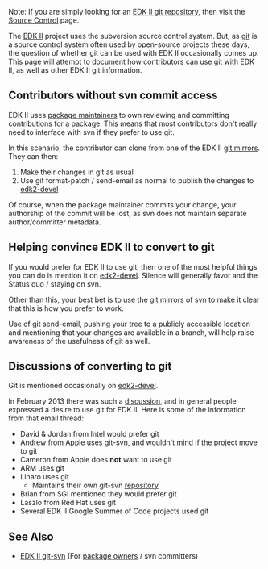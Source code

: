 Note: If you are simply looking for an
[[Source Control|EDK II git repository]],
then visit the [[Source Control]] page.

The [http://tianocore.github.io/edk2/ EDK II] project uses the subversion source control system.
But, as [http://git-scm.org git] is a source control system often
used by open-source projects these days, the question of whether git
can be used with EDK II occasionally comes up.
This page will attempt to document how contributors can use git with
EDK II, as well as other EDK II git information.

== Contributors without svn commit access ==

EDK II uses [[EDKII Packages|package maintainers]] to own
reviewing and committing contributions for a package. This
means that most contributors don't really need to interface
with svn if they prefer to use git.

In this scenario, the contributor can clone from one of the
EDK II [[Source Control|git mirrors]]. They can then:
# Make their changes in git as usual
# Use git format-patch / send-email as normal to publish the changes to [[edk2-devel]]

Of course, when the package maintainer commits your change,
your authorship of the commit will be lost, as svn does not
maintain separate author/committer metadata.

== Helping convince EDK II to convert to git ==

If you would prefer for EDK II to use git, then one of the
most helpful things you can do is mention it on [[edk2-devel]].
Silence will generally favor and the Status quo / staying on svn.

Other than this, your best bet is to use the
[[Source Control|git mirrors]] of svn to make it clear that
this is how you prefer to work.

Use of git send-email, pushing your tree to a publicly accessible
location and mentioning that your changes are available in a
branch, will help raise awareness of the usefulness of git as well.

== Discussions of converting to git ==

Git is mentioned occasionally on [[edk2-devel]].

In February 2013 there was such a
[https://sourceforge.net/mailarchive/message.php?msg_id=30431526 discussion],
and in general people expressed a desire to use git for EDK II.
Here is some of the information from that email thread:
* David & Jordan from Intel would prefer git
* Andrew from Apple uses git-svn, and wouldn't mind if the project move to git
* Cameron from Apple does '''not''' want to use git
* ARM uses git
* Linaro uses git
** Maintains their own git-svn [http://git.linaro.org/gitweb?p=mirror/edk2/edk2.git;a=summary repository]
* Brian from SGI mentioned they would prefer git
* Laszlo from Red Hat uses git
* Several EDK II Google Summer of Code projects used git

== See Also ==
* [[EDK II git-svn]] (For [[EDKII Packages|package owners]] / svn committers)

<!-- [[Category:EDKII]] -->
<!-- [[Category:git]] -->